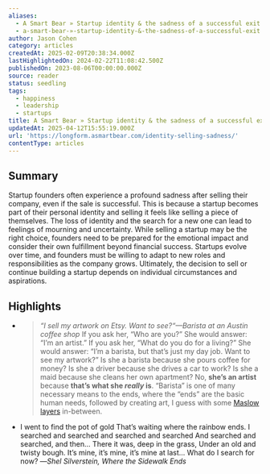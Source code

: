 ```yaml
---
aliases:
  - A Smart Bear » Startup identity & the sadness of a successful exit
  - a-smart-bear-»-startup-identity-&-the-sadness-of-a-successful-exit
author: Jason Cohen
category: articles
createdAt: 2025-02-09T20:38:34.000Z
lastHighlightedOn: 2024-02-22T11:08:42.500Z
publishedOn: 2023-08-06T00:00:00.000Z
source: reader
status: seedling
tags:
  - happiness
  - leadership
  - startups
title: A Smart Bear » Startup identity & the sadness of a successful exit
updatedAt: 2025-04-12T15:55:19.000Z
url: 'https://longform.asmartbear.com/identity-selling-sadness/'
contentType: articles
---
```

## Summary

Startup founders often experience a profound sadness after selling their company, even if the sale is successful. This is because a startup becomes part of their personal identity and selling it feels like selling a piece of themselves. The loss of identity and the search for a new one can lead to feelings of mourning and uncertainty. While selling a startup may be the right choice, founders need to be prepared for the emotional impact and consider their own fulfillment beyond financial success. Startups evolve over time, and founders must be willing to adapt to new roles and responsibilities as the company grows. Ultimately, the decision to sell or continue building a startup depends on individual circumstances and aspirations.

## Highlights

- > _“I sell my artwork on Etsy. Want to see?“—Barista at an Austin coffee shop_
  If you ask her, “Who are you?” She would answer: “I’m an artist.”
  If you ask her, “What do you do for a living?” She would answer: “I’m a barista, but that’s just my day job. Want to see my artwork?”
  Is she a barista because she pours coffee for money? Is she a driver because she drives a car to work? Is she a maid because she cleans her own apartment?
  No, **she’s an artist** because **that’s what she _really_ is**. “Barista” is one of many necessary means to the ends, where the “ends” are the basic human needs, followed by creating art, I guess with some [Maslow layers](https://longform.asmartbear.com/needs-stack/) in-between.

- I went to find the pot of gold
  That’s waiting where the rainbow ends.
  I searched and searched and searched and searched
  And searched and searched, and then…
  There it was, deep in the grass,
  Under an old and twisty bough.
  It’s mine, it’s mine, it’s mine at last…
  What do I search for now?
  —_Shel Silverstein, _Where the Sidewalk Ends__
